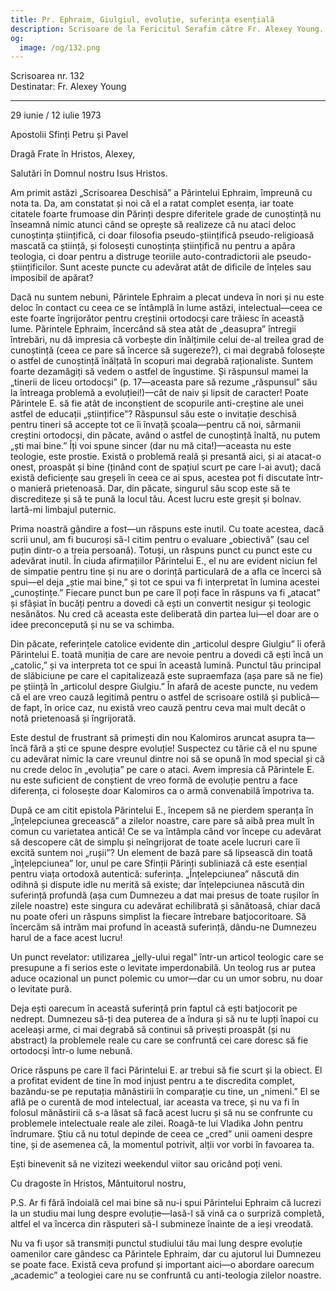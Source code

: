 ```yaml
---
title: Pr. Ephraim, Giulgiul, evoluție, suferința esențială
description: Scrisoare de la Fericitul Serafim către Fr. Alexey Young.
og:
  image: /og/132.png
---
```


<div style={{textAlign:'right', fontFamily:'monospace'}}>Scrisoarea nr. 132</div>
<div style={{textAlign:'left', fontFamily:'monospace'}}>Destinatar: Fr. Alexey Young</div>

---

29 iunie / 12 iulie 1973

Apostolii Sfinți Petru și Pavel

Dragă Frate în Hristos, Alexey,

Salutări în Domnul nostru Isus Hristos.

Am primit astăzi „Scrisoarea Deschisă” a Părintelui Ephraim, împreună cu nota ta. Da, am constatat și noi că el a ratat complet esența, iar toate citatele foarte frumoase din Părinți despre diferitele grade de cunoștință nu înseamnă nimic atunci când se oprește să realizeze că nu ataci deloc cunoștința științifică, ci doar filosofia pseudo-științifică pseudo-religioasă mascată ca știință, și folosești cunoștința științifică nu pentru a apăra teologia, ci doar pentru a distruge teoriile auto-contradictorii ale pseudo-științificilor. Sunt aceste puncte cu adevărat atât de dificile de înțeles sau imposibil de apărat?

Dacă nu suntem nebuni, Părintele Ephraim a plecat undeva în nori și nu este deloc în contact cu ceea ce se întâmplă în lume astăzi, intelectual—ceea ce este foarte îngrijorător pentru creștinii ortodocși care trăiesc în această lume. Părintele Ephraim, încercând să stea atât de „deasupra” întregii întrebări, nu dă impresia că vorbește din înălțimile celui de-al treilea grad de cunoștință (ceea ce pare să încerce să sugereze?), ci mai degrabă folosește o astfel de cunoștință înălțată în scopuri mai degrabă raționaliste. Suntem foarte dezamăgiți să vedem o astfel de îngustime. Și răspunsul mamei la „tinerii de liceu ortodocși” (p. 17—aceasta pare să rezume „răspunsul” său la întreaga problemă a evoluției!)—cât de naiv și lipsit de caracter! Poate Părintele E. să fie atât de inconștient de scopurile anti-creștine ale unei astfel de educații „științifice”? Răspunsul său este o invitație deschisă pentru tineri să accepte tot ce îi învață școala—pentru că noi, sărmanii creștini ortodocși, din păcate, având o astfel de cunoștință înaltă, nu putem „ști mai bine.” Îți voi spune sincer (dar nu mă cita!)—aceasta nu este teologie, este prostie. Există o problemă reală și presantă aici, și ai atacat-o onest, proaspăt și bine (ținând cont de spațiul scurt pe care l-ai avut); dacă există deficiențe sau greșeli în ceea ce ai spus, acestea pot fi discutate într-o manieră prietenoasă. Dar, din păcate, singurul său scop este să te discrediteze și să te pună la locul tău. Acest lucru este greșit și bolnav. Iartă-mi limbajul puternic.

Prima noastră gândire a fost—un răspuns este inutil. Cu toate acestea, dacă scrii unul, am fi bucuroși să-l citim pentru o evaluare „obiectivă” (sau cel puțin dintr-o a treia persoană). Totuși, un răspuns punct cu punct este cu adevărat inutil. În ciuda afirmațiilor Părintelui E., el nu are evident niciun fel de simpatie pentru tine și nu are o dorință particulară de a afla ce încerci să spui—el deja „știe mai bine,” și tot ce spui va fi interpretat în lumina acestei „cunoștințe.” Fiecare punct bun pe care îl poți face în răspuns va fi „atacat” și sfâșiat în bucăți pentru a dovedi că ești un convertit nesigur și teologic nesănătos. Nu cred că aceasta este deliberată din partea lui—el doar are o idee preconcepută și nu se va schimba.

Din păcate, referințele catolice evidente din „articolul despre Giulgiu” îi oferă Părintelui E. toată muniția de care are nevoie pentru a dovedi că ești încă un „catolic,” și va interpreta tot ce spui în această lumină. Punctul tău principal de slăbiciune pe care el capitalizează este supraemfaza (așa pare să ne fie) pe știință în „articolul despre Giulgiu.” În afară de aceste puncte, nu vedem că el are vreo cauză legitimă pentru o astfel de scrisoare ostilă și publică—de fapt, în orice caz, nu există vreo cauză pentru ceva mai mult decât o notă prietenoasă și îngrijorată.

Este destul de frustrant să primești din nou Kalomiros aruncat asupra ta—încă fără a ști ce spune despre evoluție! Suspectez cu tărie că el nu spune cu adevărat nimic la care vreunul dintre noi să se opună în mod special și că nu crede deloc în „evoluția” pe care o ataci. Avem impresia că Părintele E. nu este suficient de conștient de vreo formă de evoluție pentru a face diferența, ci folosește doar Kalomiros ca o armă convenabilă împotriva ta.

După ce am citit epistola Părintelui E., începem să ne pierdem speranța în „înțelepciunea grecească” a zilelor noastre, care pare să aibă prea mult în comun cu varietatea antică! Ce se va întâmpla când vor începe cu adevărat să descopere cât de simplu și neîngrijorat de toate acele lucruri care îi excită suntem noi „rușii”? Un element de bază pare să lipsească din toată „înțelepciunea” lor, unul pe care Sfinții Părinți subliniază că este esențial pentru viața ortodoxă autentică: suferința. „Înțelepciunea” născută din odihnă și dispute idle nu merită să existe; dar înțelepciunea născută din suferință profundă (așa cum Dumnezeu a dat mai presus de toate rușilor în zilele noastre) este singura cu adevărat echilibrată și sănătoasă, chiar dacă nu poate oferi un răspuns simplist la fiecare întrebare batjocoritoare. Să încercăm să intrăm mai profund în această suferință, dându-ne Dumnezeu harul de a face acest lucru!

Un punct revelator: utilizarea „jelly-ului regal” într-un articol teologic care se presupune a fi serios este o levitate imperdonabilă. Un teolog rus ar putea aduce ocazional un punct polemic cu umor—dar cu un umor sobru, nu doar o levitate pură.

Deja ești oarecum în această suferință prin faptul că ești batjocorit pe nedrept. Dumnezeu să-ți dea puterea de a îndura și să nu te lupți înapoi cu aceleași arme, ci mai degrabă să continui să privești proaspăt (și nu abstract) la problemele reale cu care se confruntă cei care doresc să fie ortodocși într-o lume nebună.

Orice răspuns pe care îl faci Părintelui E. ar trebui să fie scurt și la obiect. El a profitat evident de tine în mod injust pentru a te discredita complet, bazându-se pe reputația mănăstirii în comparație cu tine, un „nimeni.” El se află pe o curentă de mod intelectual, iar aceasta va trece, și nu va fi în folosul mănăstirii că s-a lăsat să facă acest lucru și să nu se confrunte cu problemele intelectuale reale ale zilei. Roagă-te lui Vladika John pentru îndrumare. Știu că nu totul depinde de ceea ce „cred” unii oameni despre tine, și de asemenea că, la momentul potrivit, alții vor vorbi în favoarea ta.

Ești binevenit să ne vizitezi weekendul viitor sau oricând poți veni.

Cu dragoste în Hristos, Mântuitorul nostru,

P.S. Ar fi fără îndoială cel mai bine să nu-i spui Părintelui Ephraim că lucrezi la un studiu mai lung despre evoluție—lasă-l să vină ca o surpriză completă, altfel el va încerca din răsputeri să-l submineze înainte de a ieși vreodată.

Nu va fi ușor să transmiți punctul studiului tău mai lung despre evoluție oamenilor care gândesc ca Părintele Ephraim, dar cu ajutorul lui Dumnezeu se poate face. Există ceva profund și important aici—o abordare oarecum „academic” a teologiei care nu se confruntă cu anti-teologia zilelor noastre.
